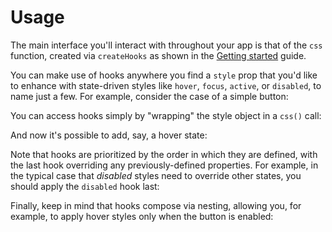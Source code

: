 
# Usage

The main interface you'll interact with throughout your app is that of the `css`
function, created via `createHooks` as shown in the
[Getting started](./getting-started) guide.

You can make use of hooks anywhere you find a `style` prop that you'd like to
enhance with state-driven styles like `hover`, `focus`, `active`, or `disabled`,
to name just a few. For example, consider the case of a simple button:

<CodeExample name="initial" framework={props.params.framework} />

You can access hooks simply by "wrapping" the style object in a `css()` call:

<CodeExample name="cssWrap" framework={props.params.framework} />

And now it's possible to add, say, a hover state:

<CodeExample name="hoverHook" framework={props.params.framework} />

Note that hooks are prioritized by the order in which they are defined, with the
last hook overriding any previously-defined properties. For example, in the
typical case that _disabled_ styles need to override other states, you should
apply the `disabled` hook last:

<CodeExample name="hookOrder" framework={props.params.framework} />

Finally, keep in mind that hooks compose via nesting, allowing you, for example,
to apply hover styles only when the button is enabled:

<CodeExample name="composition" framework={props.params.framework} />
